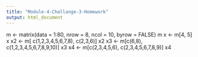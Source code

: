 ```yaml
---
title: "Module-4-Challange-3-Homework"
output: html_document
---
```

m <- matrix(data = 1:80, nrow = 8, ncol = 10, byrow = FALSE)
m 
x <- m[4, 5]
x
x2 <- m[ c(1,2,3,4,5,6,7,8), c(2,3,6)]
x2
x3 <- m[c(6,8), c(1,2,3,4,5,6,7,8,9,10)]
x3
x4 <- m[c(2,3,4,5,6), c(2,3,4,5,6,7,8,9)]
x4